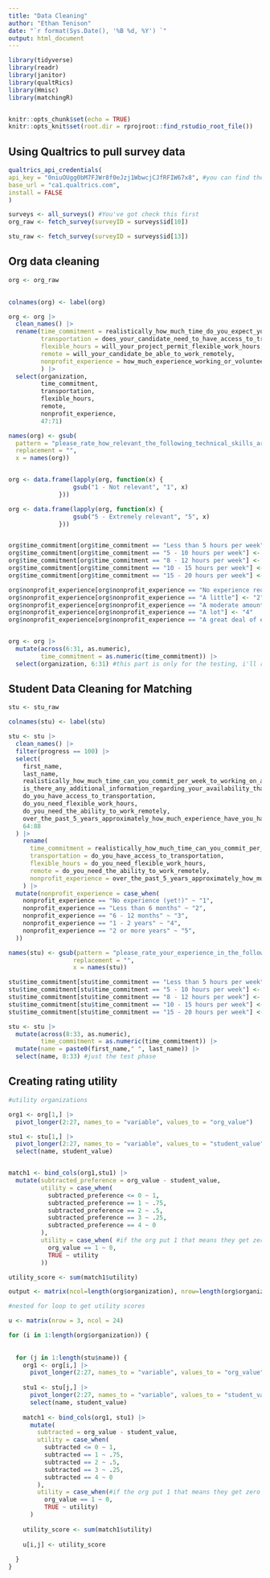 ```yaml
---
title: "Data Cleaning"
author: "Ethan Tenison"
date: "`r format(Sys.Date(), '%B %d, %Y') `"
output: html_document
---
```


```r
library(tidyverse)
library(readr)
library(janitor)
library(qualtRics)
library(Hmisc)
library(matchingR)


knitr::opts_chunk$set(echo = TRUE)
knitr::opts_knit$set(root.dir = rprojroot::find_rstudio_root_file())


```

## Using Qualtrics to pull survey data
```r
qualtrics_api_credentials(
api_key = "0niuOUgg0bM7FJWr8f0eJzj1WbwcjCJfRFIW67x8", #you can find the api key on qualtrics
base_url = "ca1.qualtrics.com", 
install = FALSE
)

surveys <- all_surveys() #You've got check this first 
org_raw <- fetch_survey(surveyID = surveys$id[10])

stu_raw <- fetch_survey(surveyID = surveys$id[13])

```
## Org data cleaning 

```r
org <- org_raw
  

colnames(org) <- label(org)

org <- org |>
  clean_names() |> 
  rename(time_commitment = realistically_how_much_time_do_you_expect_your_student_to_commit_per_week_working_on_your_assigned_project,
         transportation = does_your_candidate_need_to_have_access_to_transportation,
         flexible_hours = will_your_project_permit_flexible_work_hours,
         remote = will_your_candidate_be_able_to_work_remotely,
         nonprofit_experience = how_much_experience_working_or_volunteering_with_nonprofits_should_your_candidate_have_working_or_volunteering_for_nonprofits
         ) |> 
  select(organization,
         time_commitment,
         transportation,
         flexible_hours,
         remote,
         nonprofit_experience,
         47:71)

names(org) <- gsub(
  pattern = "please_rate_how_relevant_the_following_technical_skills_are_to_your_project_",
  replacement = "",
  x = names(org))


org <- data.frame(lapply(org, function(x) {
                  gsub("1 - Not relevant", "1", x)
              }))

org <- data.frame(lapply(org, function(x) {
                  gsub("5 - Extremely relevant", "5", x)
              }))


org$time_commitment[org$time_commitment == "Less than 5 hours per week"] <- "1"
org$time_commitment[org$time_commitment == "5 - 10 hours per week"] <- "2"
org$time_commitment[org$time_commitment == "8 - 12 hours per week"] <- "3"
org$time_commitment[org$time_commitment == "10 - 15 hours per week"] <- "4"
org$time_commitment[org$time_commitment == "15 - 20 hours per week"] <- "5"

org$nonprofit_experience[org$nonprofit_experience == "No experience required"] <- "1"
org$nonprofit_experience[org$nonprofit_experience == "A little"] <- "2"
org$nonprofit_experience[org$nonprofit_experience == "A moderate amount"] <- "3"
org$nonprofit_experience[org$nonprofit_experience == "A lot"] <- "4"
org$nonprofit_experience[org$nonprofit_experience == "A great deal of experience"] <- "5"


org <- org |> 
  mutate(across(6:31, as.numeric),
         time_commitment = as.numeric(time_commitment)) |> 
  select(organization, 6:31) #this part is only for the testing, i'll remove when I'm adding in disqualifiers

```

## Student Data Cleaning for Matching

```r

stu <- stu_raw

colnames(stu) <- label(stu)

stu <- stu |> 
  clean_names() |> 
  filter(progress == 100) |> 
  select(
    first_name,
    last_name,
    realistically_how_much_time_can_you_commit_per_week_to_working_on_a_project,
    is_there_any_additional_information_regarding_your_availability_that_we_should_know_about,
    do_you_have_access_to_transportation,
    do_you_need_flexible_work_hours,
    do_you_need_the_ability_to_work_remotely,
    over_the_past_5_years_approximately_how_much_experience_have_you_had_working_or_directly_volunteering_with_nonprofit_organizations,
    64:88
  ) |>
    rename(
      time_commitment = realistically_how_much_time_can_you_commit_per_week_to_working_on_a_project,
      transportation = do_you_have_access_to_transportation,
      flexible_hours = do_you_need_flexible_work_hours, 
      remote = do_you_need_the_ability_to_work_remotely,
      nonprofit_experience = over_the_past_5_years_approximately_how_much_experience_have_you_had_working_or_directly_volunteering_with_nonprofit_organizations
    ) |> 
  mutate(nonprofit_experience = case_when(
    nonprofit_experience == "No experience (yet!)" ~ "1",
    nonprofit_experience == "Less than 6 months" ~ "2",
    nonprofit_experience == "6 - 12 months" ~ "3",
    nonprofit_experience == "1 - 2 years" ~ "4",
    nonprofit_experience == "2 or more years" ~ "5",
  ))

names(stu) <- gsub(pattern = "please_rate_your_experience_in_the_following_technical_skills_note_1_not_experienced_and_5_extremely_experienced_",
                  replacement = "",
                  x = names(stu))

stu$time_commitment[stu$time_commitment == "Less than 5 hours per week"] <- "1"
stu$time_commitment[stu$time_commitment == "5 - 10 hours per week"] <- "2"
stu$time_commitment[stu$time_commitment == "8 - 12 hours per week"] <- "3"
stu$time_commitment[stu$time_commitment == "10 - 15 hours per week"] <- "4"
stu$time_commitment[stu$time_commitment == "15 - 20 hours per week"] <- "5"

stu <- stu |> 
  mutate(across(8:33, as.numeric),
         time_commitment = as.numeric(time_commitment)) |> 
  mutate(name = paste0(first_name," ", last_name)) |> 
  select(name, 8:33) #just the test phase 

```


## Creating rating utility


```r

#utility organizations                                    

org1 <- org[1,] |> 
  pivot_longer(2:27, names_to = "variable", values_to = "org_value")

stu1 <- stu[1,] |> 
  pivot_longer(2:27, names_to = "variable", values_to = "student_value") |> 
  select(name, student_value)


match1 <- bind_cols(org1,stu1) |> 
  mutate(subtracted_preference = org_value - student_value,
         utility = case_when(
           subtracted_preference <= 0 ~ 1,
           subtracted_preference == 1 ~ .75,
           subtracted_preference == 2 ~ .5,
           subtracted_preference == 3 ~ .25,
           subtracted_preference == 4 ~ 0
         ),
         utility = case_when( #if the org put 1 that means they get zero utility
           org_value == 1 ~ 0, 
           TRUE ~ utility
         ))

utility_score <- sum(match1$utility)

output <- matrix(ncol=length(org$organization), nrow=length(org$organization))

#nested for loop to get utility scores 

u <- matrix(nrow = 3, ncol = 24)

for (i in 1:length(org$organization)) {
  
  
  for (j in 1:length(stu$name)) {
    org1 <- org[i,] |>
      pivot_longer(2:27, names_to = "variable", values_to = "org_value")
    
    stu1 <- stu[j,] |>
      pivot_longer(2:27, names_to = "variable", values_to = "student_value") |>
      select(name, student_value)
    
    match1 <- bind_cols(org1, stu1) |>
      mutate(
        subtracted = org_value - student_value,
        utility = case_when(
          subtracted <= 0 ~ 1,
          subtracted == 1 ~ .75,
          subtracted == 2 ~ .5,
          subtracted == 3 ~ .25,
          subtracted == 4 ~ 0
        ),
        utility = case_when(#if the org put 1 that means they get zero utility
          org_value == 1 ~ 0,
          TRUE ~ utility)
      )
    
    utility_score <- sum(match1$utility)
    
    u[i,j] <- utility_score
    
  }
}


```
